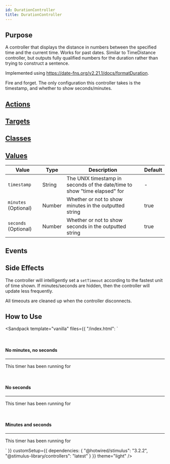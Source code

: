 ```yaml
---
id: DurationController
title: DurationController
---
```




## Purpose

A controller that displays the distance in numbers between the specified time and the current time. Works for past dates.
Similar to TimeDistance controller, but outputs fully qualified numbers for the duration rather than trying to construct a sentence.

Implemented using https://date-fns.org/v2.21.1/docs/formatDuration.

Fire and forget. The only configuration this controller takes is the timestamp, and whether to show seconds/minutes.

## [Actions](https://stimulus.hotwire.dev/reference/actions)
<NoActions/>

## [Targets](https://stimulus.hotwire.dev/reference/targets)
<NoTargets/>

## [Classes](https://stimulus.hotwire.dev/reference/classes)
<NoClasses/>

## [Values](https://stimulus.hotwire.dev/reference/values)

| Value                | Type   | Description                                                               | Default |
|----------------------|--------|---------------------------------------------------------------------------|---------|
| `timestamp`          | String | The UNIX timestamp in seconds of the date/time to show "time elapsed" for | -       |
| `minutes` (Optional) | Number | Whether or not to show minutes in the outputted string                    | true    |
| `seconds` (Optional) | Number | Whether or not to show seconds in the outputted string                    | true    |

## Events
<NoEvents/>

## Side Effects

The controller will intelligently set a `setTimeout` according to the fastest unit of time shown. If minutes/seconds are hidden, then the controller will update less frequently.

All timeouts are cleaned up when the controller disconnects.

## How to Use

<Sandpack
  template="vanilla"
  files={{
    "/index.html": `<div class="container p-4 text-center">
  <br/>
  <h4>No minutes, no seconds</h4>
  <hr/>
  <p>
    This timer has been running for
    <span
      id="no-mins-no-secs"
      data-controller="duration"
      data-duration-timestamp-value="1621556319"
      data-duration-minutes-value="false"
      data-duration-seconds-value="false"
    ></span>
  </p>
  <br/>
  <h4>No seconds</h4>
  <hr/>
  <p>
    This timer has been running for
    <span
      id="no-secs"
      data-controller="duration"
      data-duration-timestamp-value="1621556319"
      data-duration-minutes-value="true"
      data-duration-seconds-value="false"
    ></span>
  </p>
  <br/>
  <h4>Minutes and seconds</h4>
  <hr/>
  <p>
    This timer has been running for
    <span
      id="mins-and-secs"
      data-controller="duration"
      data-duration-timestamp-value="1621556319"
      data-duration-minutes-value="true"
      data-duration-seconds-value="true"
    ></span>
  </p>
</div>`
  }}
  customSetup={{
    dependencies: {
      "@hotwired/stimulus": "3.2.2",
      "@stimulus-library/controllers": "latest"
    }
  }}
  theme="light"
/>


